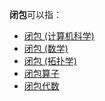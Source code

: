 {{NoteTA
|G1 = IT
}}
'''闭包'''可以指：
* [[闭包_(计算机科学)|闭包 (计算机科学)]]
* [[闭包_(数学)|闭包 (数学)]]
* [[闭包_(拓扑学)|闭包 (拓扑学)]]
* [[闭包算子|闭包算子]]
* [[闭包代数|闭包代数]]

{{消歧义|CAT=二字消歧義}}